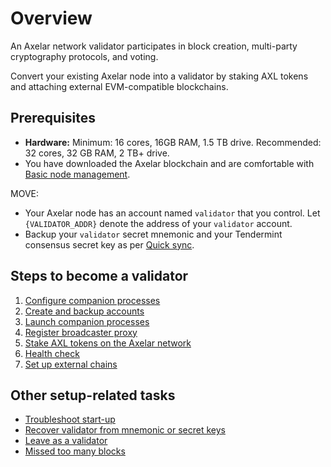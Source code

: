 # Overview


An Axelar network validator participates in block creation, multi-party cryptography protocols, and voting.

Convert your existing Axelar node into a validator by staking AXL tokens and attaching external EVM-compatible blockchains.

## Prerequisites

- **Hardware:** Minimum: 16 cores, 16GB RAM, 1.5 TB drive. Recommended: 32 cores, 32 GB RAM, 2 TB+ drive.
- You have downloaded the Axelar blockchain and are comfortable with [Basic node management](/node/basic/).

MOVE:

- Your Axelar node has an account named `validator` that you control. Let `{VALIDATOR_ADDR}` denote the address of your `validator` account.
- Backup your `validator` secret mnemonic and your Tendermint consensus secret key as per [Quick sync](/node/join).

## Steps to become a validator

1. [Configure companion processes](/validator/setup/config/)
2. [Create and backup accounts](/validator/setup/backup/)
3. [Launch companion processes](/validator/setup/vald-tofnd/)
4. [Register broadcaster proxy](/validator/setup/register-broadcaster/)
5. [Stake AXL tokens on the Axelar network](/resources/tokens/stake-axl/)
6. [Health check](/validator/status/health-check/)
7. [Set up external chains](/validator/external-chains/overview/)

## Other setup-related tasks

- [Troubleshoot start-up](/validator/troubleshoot/startup)
- [Recover validator from mnemonic or secret keys](../manual#generate-keys)
- [Leave as a validator](/validator/troubleshoot/leave)
- [Missed too many blocks](/validator/troubleshoot/missed-too-many-blocks)
